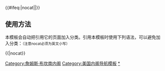 {{Navbox
|name = James Buchanan cabinet
|title = [[美国总统]][[詹姆斯·布坎南]][[美国总统内阁列表|内阁]]（1857年-1861年）
|image = [[File:James Buchanan.jpg |100px|詹姆斯·布坎南，第十五任美国总统。]]

|group1 =[[美国副总统|副总统]]
|list1=[[约翰·C·布雷肯里奇]]（1857年-1861年）

|group2=[[美国国务卿|国务卿]]
|list2=[[刘易斯·卡斯]]（1857年-1860年）- [[杰里迈亚·S·布莱克]]（1860年-1861年）

|group3=[[美国财政部长|财政部长]]
|list3=[[豪厄尔·科布]]（1857年-1860年）- [[菲利普·弗朗西斯·托马斯]]（1860年-1861年）- [[约翰·亚当斯·迪克斯]]（1861年）

|group4=[[美国战争部长|战争部长]]
|list4=[[约翰·B·弗洛伊德]]（1857年-1860年）- [[约瑟夫·霍尔特]]（1860年-1861年）

|group5=[[美国司法部长|司法部长]]
|list5= [[杰里迈亚·S·布莱克]]（1857年-1860年）- [[埃德温·M·斯坦顿]]（1860年-1861年）

|group6=[[美国邮政部长|邮政部长]]
|list6=[[阿龙·V·布朗]]（1857年-1859年）- [[约瑟夫·霍尔特]]（1859年-1860年）- [[霍拉肖·金]]（1861年）

|group7=[[美国海军部长|海军部长]]
|list7=[[伊萨克·托西]]（1857年-1861年）

|group8=[[美国内政部长|内政部长]]
|list8=[[雅各布·汤普森]]（1857年-1861年）

}}<includeonly>{{#ifeq:{{{1}}}|nocat||[[Category:詹姆斯·布坎南内阁]]}}</includeonly><noinclude>

== 使用方法 ==
本模板会自动把引用它的页面加入分类。引用本模板时使用下列语法，可以避免加入分类：<small>（注意nocat必须为英文小写）</small>
 
<nowiki>{{</nowiki>{{PAGENAME}}<nowiki>|nocat}}</nowiki>

[[Category:美国内阁导航模板]]
[[Category:詹姆斯·布坎南内阁|*]]
</noinclude>